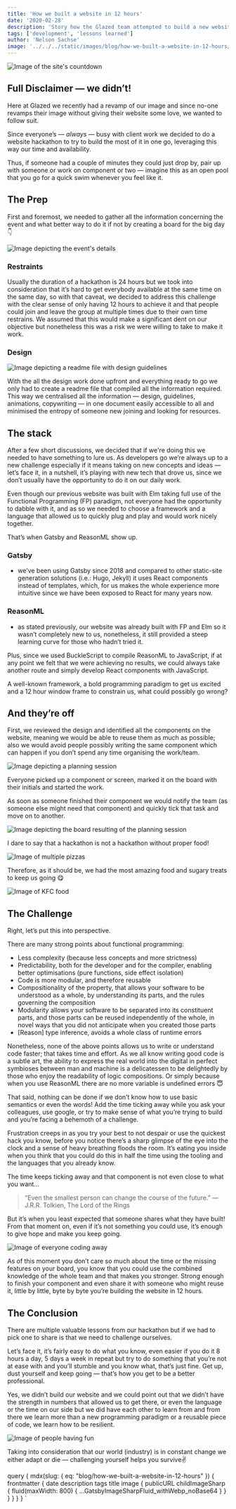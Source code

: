 ```yaml
---
title: 'How we built a website in 12 hours'
date: '2020-02-28'
description: 'Story how the Glazed team attempted to build a new website in 12 hours'
tags: ['development', 'lessons learned']
author: 'Nelson Sachse'
image: '../../../static/images/blog/how-we-built-a-website-in-12-hours/header.png'
---
```



<Image
  src="blog/how-we-built-a-website-in-12-hours/header.png"
  alt="Image of the site's countdown"
  caption="Time ticking away..."
/>

## Full Disclaimer — we didn’t!

Here at Glazed we recently had a revamp of our image and since no-one revamps their image without giving their website some love, we wanted to follow suit.

Since everyone’s — _always_ — busy with client work we decided to do a website hackathon to try to build the most of it in one go, leveraging this way our time and availability.

Thus, if someone had a couple of minutes they could just drop by, pair up with someone or work on component or two — imagine this as an open pool that you go for a quick swim whenever you feel like
it.

## The Prep

First and foremost, we needed to gather all the information concerning the event and what better way to do it if not by creating a board for the big day 👇

<Image src="blog/how-we-built-a-website-in-12-hours/hackathon.jpeg" alt="Image depicting the event's details" />

### Restraints

Usually the duration of a hackathon is 24 hours but we took into consideration that it’s hard to get everybody available at the same time on the same day, so with that caveat, we decided to address this challenge with the clear sense of only having 12 hours to achieve it and that people could join and leave the group at multiple times due to their own time restrains.
We assumed that this would make a significant dent on our objective but nonetheless this was a risk we were willing to take to make it work.

### Design

<Image
  src="blog/how-we-built-a-website-in-12-hours/planning.png"
  alt="Image depicting a readme file with design guidelines"
  caption="r/all the links"
/>

With the all the design work done upfront and everything ready to go we only had to create a readme file that compiled all the information required.
This way we centralised all the information — design, guidelines, animations, copywriting — in one document easily accessible to all and minimised the entropy of someone new joining and looking for resources.

## The stack

After a few short discussions, we decided that if we're doing this we needed to have something to lure us. As developers go we’re always up to a new challenge especially if it means taking on new concepts and ideas — let’s face it, in a nutshell, it’s playing with new tech that drove us, since we don’t usually have the opportunity to do it on our daily work.

Even though our previous website was built with Elm taking full use of the Functional Programming (FP) paradigm, not everyone had the opportunity to dabble with it, and as so we needed to choose a framework and a language that allowed us to quickly plug and play and would work nicely together.

That’s when Gatsby and ReasonML show up.

### Gatsby

- we’ve been using Gatsby since 2018 and compared to other static-site generation solutions (i.e.: Hugo, Jekyll) it uses React components instead of templates, which, for us makes the whole experience more intuitive since we have been exposed to React for many years now.

### ReasonML

- as stated previously, our website was already built with FP and Elm so it wasn’t completely new to us, nonetheless, it still provided a steep learning curve for those who hadn’t tried it.

Plus, since we used BuckleScript to compile ReasonML to JavaScript, if at any point we felt that we were achieving no results, we could always take another route and simply develop React components with JavaScript.

A well-known framework, a bold programming paradigm to get us excited and a 12 hour window frame to constrain us, what could possibly go wrong?

## And they’re off

First, we reviewed the design and identified all the components on the website, meaning we would be able to reuse them as much as possible; also we would avoid people possibly writing the same component which can happen if you don’t spend any time organising the work/team.

<Image
  src="blog/how-we-built-a-website-in-12-hours/show-and-tell.jpeg"
  alt="Image depicting a planning session"
  caption="Look into my eyes and tell me that you've made a PR"
/>

Everyone picked up a component or screen, marked it on the board with their initials and started the work.

As soon as someone finished their component we would notify the team (as someone else might need that component) and quickly tick that task and move on to another.

<Image
  src="blog/how-we-built-a-website-in-12-hours/board.jpeg"
  alt="Image depicting the board resulting of the planning session"
  caption="We might need bigger board"
/>

I dare to say that a hackathon is not a hackathon without proper food!

<Image src="blog/how-we-built-a-website-in-12-hours/pizza.png" alt="Image of multiple pizzas" />

Therefore, as it should be, we had the most amazing food and sugary treats to keep us going 😋

<Image src="blog/how-we-built-a-website-in-12-hours/kfc.png" alt="Image of KFC food" />

## The Challenge

Right, let’s put this into perspective.

There are many strong points about functional programming:

- Less complexity (because less concepts and more strictness)
- Predictability, both for the developer and for the compiler, enabling better optimisations (pure functions, side effect isolation)
- Code is more modular, and therefore reusable
- Compositionality of the property, that allows your software to be understood as a whole, by understanding its parts, and the rules governing the composition
- Modularity allows your software to be separated into its constituent parts, and those parts can be reused independently of the whole, in novel ways that you did not anticipate when you created those parts
- [Reason] type inference, avoids a whole class of runtime errors

Nonetheless, none of the above points allows us to write or understand code faster; that takes time and effort.
As we all know writing good code is a subtle art, the ability to express the real world into the digital in perfect symbioses between man and machine is a delicatessen to be delightedly by those who enjoy the readability of logic compositions. Or simply because when you use ReasonML there are no more variable is undefined errors 😇

That said, nothing can be done if we don’t know how to use basic semantics or even the words! Add the time ticking away while you ask your colleagues, use google, or try to make sense of what you’re trying to build and you’re facing a behemoth of a challenge.

Frustration creeps in as you try your best to not despair or use the quickest hack you know, before you notice there’s a sharp glimpse of the eye into the clock and a sense of heavy breathing floods the room. It’s eating you inside when you think that you could do this in half the time using the tooling and the languages that you already know.

The time keeps ticking away and that component is not even close to what you want…

> “Even the smallest person can change the course of the future.” ― J.R.R. Tolkien, The Lord of the Rings

But it’s when you least expected that someone shares what they have built! From that moment on, even if it’s not something you could use, it’s enough to give hope and make you keep going.

<Image
  src="blog/how-we-built-a-website-in-12-hours/hacking.jpeg"
  alt="Image of everyone coding away"
  caption="Too many cooks in the kitchen?"
/>

As of this moment you don’t care so much about the time or the missing features on your board, you know that you could use the combined knowledge of the whole team and that makes you stronger. Strong enough to finish your component and even share it with someone who might reuse it, little by little, byte by byte you’re building the website in 12 hours.

## The Conclusion

There are multiple valuable lessons from our hackathon but if we had to pick one to share is that we need to challenge ourselves.

Let’s face it, it’s fairly easy to do what you know, even easier if you do it 8 hours a day, 5 days a week in repeat but try to do something that you’re not at ease with and you’ll stumble and you know what, that’s just fine. Get up, dust yourself and keep going — that’s how you get to be a better professional.

Yes, we didn’t build our website and we could point out that we didn’t have the strength in numbers that allowed us to get there, or even the language or the time on our side but we did have each other to learn from and from there we learn more than a new programming paradigm or a reusable piece of code, we learn how to be resilient.

<Image src="blog/how-we-built-a-website-in-12-hours/laughs.jpeg" alt="Image of people having fun" />

Taking into consideration that our world (industry) is in constant change we either adapt or die — challenging yourself helps you survive✌

  query {
    mdx(slug: { eq: "blog/how-we-built-a-website-in-12-hours" }) {
      frontmatter {
        date
        description
        tags
        title
        image {
          publicURL
          childImageSharp {
            fluid(maxWidth: 800) {
              ...GatsbyImageSharpFluid_withWebp_noBase64
            }
          }
        }
      }
    }
  }
`
